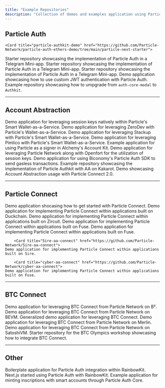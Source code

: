 ```yaml
---
title: "Example Repositories"
description: "Collection of demos and examples application using Particle Network's products."
---
```


## Particle Auth

<CardGroup cols={3}>

    <Card title="particle-authkit-demo" href="https://github.com/Particle-Network/particle-auth-ethers-demo/tree/main/particle-next-starter">
  Starter repository showcasing the implementation of Particle Auth in a Telegram Mini-app.
  </Card>
      <Card title="kakarot-authkit-aa-demo" href="https://github.com/Particle-Network/kakarot-auth-aa-demo">
  Starter repository showcasing the implementation of Particle Auth in a Telegram Mini-app.
  </Card>
  <Card title="tg-miniapp-particle-starter" href="https://github.com/Particle-Network/tg-miniapp-particle-starter">
  Starter repository showcasing the implementation of Particle Auth in a Telegram Mini-app.
  </Card>
    <Card title="jwt-demo-particle-auth" href="https://github.com/Particle-Network/jwt-demo-particle-auth">
  Demo application showcasing how to use custom JWT authentication with Particle Auth.
  </Card>
        <Card title="upgrade-autkit-demo" href="https://github.com/Particle-Network/upgrade-autkit-demo">
    Example repository showcasing how to umpgrade from `auth-core-modal` to `Authkit`.
  </Card>
</CardGroup>

***

## Account Abstraction

<CardGroup cols={3}>
  <Card title="particle-session-key-demo" href="https://github.com/TABASCOatw/particle-session-key-demo">
    Demo application for leveraging session keys natively within Particle's Smart Wallet-as-a-Service.
  </Card>
  <Card title="particle-zerodev-demo" href="https://github.com/TABASCOatw/particle-zerodev-demo">
    Demo application for leveraging ZeroDev with Particle's Wallet-as-a-Service.
  </Card>
  <Card title="particle-stackup-demo" href="https://github.com/TABASCOatw/particle-stackup-demo">
    Demo application for leveraging Stackup with Particle's Smart Wallet-as-a-Service.
  </Card>
  <Card title="particle-pimlico-demo" href="https://github.com/TABASCOatw/particle-pimlico-demo">
    Demo application for leveraging Pimlico with Particle's Smart Wallet-as-a-Service.
  </Card>
  <Card title="particle-account-kit-demo" href="https://github.com/TABASCOatw/particle-account-kit-demo">
    Example application for using Particle as a signer in Alchemy's Account Kit.
  </Card>
  <Card title="particle-openfort-demo" href="https://github.com/TABASCOatw/particle-openfort-demo">
    Demo application for leveraging Particle Network along with Openfort for the utilization of session keys.
  </Card>
  <Card title="particle-biconomy-sdk-demo" href="https://github.com/TABASCOatw/particle-biconomy-sdk-demo">
    Demo application for using Biconomy's Particle Auth SDK to send gasless transactions.
  </Card>
    <Card title="kakarot-auth-aa-demo" href="https://github.com/Particle-Network/kakarot-auth-aa-demo">
    Example repository showcasing the implementation of Particle Authkit with AA on Kakarot.
  </Card>
      <Card title="connectkit-aa-usage" href="https://github.com/Particle-Network/connectkit-aa-usage">
    Demo showcasing Account Abstraction usage with Particle Connect 2.0.
  </Card>
</CardGroup>

***

## Particle Connect

<CardGroup cols={3}>
          <Card title="particle-connectkit2.0-quickstart" href="https://github.com/Particle-Network/particle-connectkit2.0-quickstart">
    Demo application shocasing how to get started with Particle Connect.
  </Card>

  <Card title="duckchain-aa-connect" href="https://github.com/Particle-Network/duckchain-aa-connect">
    Demo application for implementing Particle Connect within applications built on Duckchain.
  </Card>
    <Card title="zircuit-aa-connect" href="https://github.com/Particle-Network/zircuit-aa-connect">
    Demo application for implementing Particle Connect within applications built on Zircuit.
  </Card>
      <Card title="connectkit-fuse-demo" href="https://github.com/Particle-Network/connectkit-fuse-demo">
    Demo application for implementing Particle Connect within applications built on Fuse.
  </Card>
        <Card title="gnosis-aa-connect" href="https://github.com/Particle-Network/gnosis-aa-connect">
    Demo application for implementing Particle Connect within applications built on Fuse.
  </Card>
 
        <Card title="5ire-aa-connect" href="https://github.com/Particle-Network/5ire-aa-connect">
    Demo application for implementing Particle Connect within applications built on 5ire.
  </Card>
  
        <Card title="cyber-aa-connect" href="https://github.com/Particle-Network/cyber-aa-connect">
    Demo application for implementing Particle Connect within applications built on Fuse.
  </Card>
 

</CardGroup>

*** 

## BTC Connect

<CardGroup cols={3}>
  <Card title="particle-bsquared-demo" href="https://github.com/TABASCOatw/particle-bsquared-demo">
    Demo application for leveraging BTC Connect from Particle Network on B².
  </Card>
  <Card title="particle-bevm-demo" href="https://github.com/TABASCOatw/particle-bevm-demo">
    Demo application for leveraging BTC Connect from Particle Network on BEVM.
  </Card>
  <Card title="particle-btc-connect-demo" href="https://github.com/TABASCOatw/particle-btc-connect-demo">
    Generalized demo application for leveraging BTC Connect.
  </Card>
  <Card title="particle-merlin-demo" href="https://github.com/TABASCOatw/particle-merlin-demo">
    Demo application for leveraging BTC Connect from Particle Network on Merlin.
  </Card>
  <Card title="particle-satoshivm-demo" href="https://github.com/TABASCOatw/particle-satoshivm-demo">
    Demo application for leveraging BTC Connect from Particle Network on SatoshiVM.
  </Card>
    <Card title="btc-olympics-workshop" href="https://github.com/Particle-Network/btc-olympics-workshop">
    Starter repository for the BTC Olympics workshop showcasing how to integrate BTC Connect.
  </Card>
</CardGroup>

***

## Other

<CardGroup cols={3}>
  <Card title="particle-rainbowkit-boilerplate" href="https://github.com/TABASCOatw/particle-rainbowkit-boilerplate">
    Boilerplate application for Particle Auth integration within RainbowKit.
  </Card>
  <Card title="rainbowkit-next-starter" href="https://github.com/Particle-Network/particle-web-demo/tree/master/packages/rainbowkit-next-starter">
    Next.js started using Particle Auth with RainbowKit.
  </Card>
  <Card title="particle-inscription-demo" href="https://github.com/TABASCOatw/particle-inscription-demo">
    Example application for minting inscriptions with smart accounts through Particle Auth Core.
  </Card>
</CardGroup>
